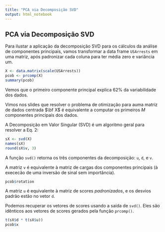 ```yaml
---
title: "PCA via Decomposição SVD"
output: html_notebook
---
```


## PCA via Decomposição SVD 

Para ilustar a aplicação da decomposição SVD para os cálculos da análise de componentes principais, vamos transformar a data frame `USArrests` em uma 
matriz, após padronizar cada coluna para ter média zero e variância um.

```r
X <- data.matrix(scale(USArrests))
pcob <- prcomp(X)
summary(pcob)
```

Vemos que o primeiro componente principal explica $62\%$ da variabilidade 
dos dados.

Vimos nos slides que resolver o problema de otimização para auma 
matriz de dados centrada $\bf X$ é equivalente a computar os primeiros $M$ 
componentes principais dos dados.  

A Decomposição em Valor Singular (SVD) é um algoritmo geral para 
resolver a Eq. 2:

```r
sX <- svd(X)
names(sX)
round(sX$v, 3)
```

A função `svd()` retorna os três componentes da decomposição: `u`, `d`, e `v`. 

A matriz `v` é equivalente à matriz de cargas dos componentes principais 
(à exececão de uma inversão de sinal sem importância).

```r
pcob$rotation
```

A matriz `u` é equivalente à matriz de scores *padronizados*, e os desvios 
padrão estão no vetor `d`.

Podemos recuperar os vetores de scores usando a saída de `svd()`. Eles são idênticos aos vetores de scores gerados pela função `prcomp()`.

```r
t(sX$d * t(sX$u))
pcob$x
```